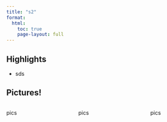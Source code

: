 ```yaml
---
title: "s2"
format: 
  html:
    toc: true
    page-layout: full
---
```


## Highlights

-   sds

## Pictures!

:::::::: columns
::: {.column width="30%"}
pics
:::

::: {.column width="5%"}
:::

::: {.column width="30%"}
pics
:::

::: {.column width="5%"}
:::

::: {.column width="30%"}
pics
:::
::::::::
